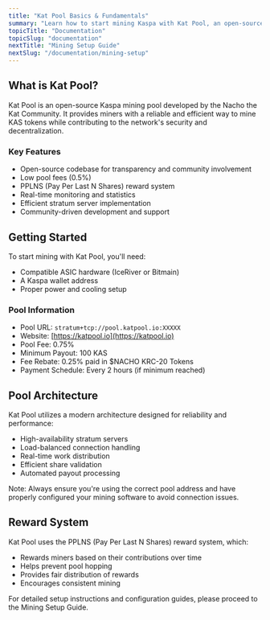 ```yaml
---
title: "Kat Pool Basics & Fundamentals"
summary: "Learn how to start mining Kaspa with Kat Pool, an open-source mining pool built by the Nacho the Kat Community. This guide covers basic concepts, setup instructions, and essential information for miners."
topicTitle: "Documentation"
topicSlug: "documentation"
nextTitle: "Mining Setup Guide"
nextSlug: "/documentation/mining-setup"   
---
```


## What is Kat Pool?

Kat Pool is an open-source Kaspa mining pool developed by the Nacho the Kat Community. It provides miners with a reliable and efficient way to mine KAS tokens while contributing to the network's security and decentralization.

### Key Features

* Open-source codebase for transparency and community involvement
* Low pool fees (0.5%)
* PPLNS (Pay Per Last N Shares) reward system
* Real-time monitoring and statistics
* Efficient stratum server implementation
* Community-driven development and support

## Getting Started

To start mining with Kat Pool, you'll need:

* Compatible ASIC hardware (IceRiver or Bitmain)
* A Kaspa wallet address
* Proper power and cooling setup

### Pool Information

* Pool URL: `stratum+tcp://pool.katpool.io:XXXXX`
* Website: [https://katpool.io](https://katpool.io)
* Pool Fee: 0.75%
* Minimum Payout: 100 KAS
* Fee Rebate: 0.25% paid in $NACHO KRC-20 Tokens
* Payment Schedule: Every 2 hours (if minimum reached)

## Pool Architecture

Kat Pool utilizes a modern architecture designed for reliability and performance:

* High-availability stratum servers
* Load-balanced connection handling
* Real-time work distribution
* Efficient share validation
* Automated payout processing

<Banner type="important">
Note: Always ensure you're using the correct pool address and have properly configured your mining software to avoid connection issues.
</Banner>

## Reward System

Kat Pool uses the PPLNS (Pay Per Last N Shares) reward system, which:

* Rewards miners based on their contributions over time
* Helps prevent pool hopping
* Provides fair distribution of rewards
* Encourages consistent mining

For detailed setup instructions and configuration guides, please proceed to the Mining Setup Guide.